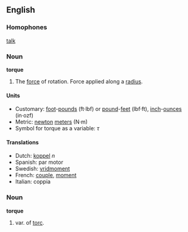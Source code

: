 ==English==
===Homophones===
[[talk]]

===Noun===
'''torque'''

#The [[force]] of rotation.  Force applied along a [[radius]].

====Units====

*Customary: [[foot]]-[[pound-force|pounds]] (ft·lbf) or [[pound-force|pound]]-[[feet]] (lbf·ft), [[inch]]-[[ounce-force|ounces]] (in·ozf)
*Metric: [[newton]] [[meter]]s (N·m)
*Symbol for torque as a variable:  ''&tau;''

====Translations====
*Dutch: [[koppel]] ''n''
*Spanish: par motor
*Swedish: [[vridmoment]]
*French: [[couple]], [[moment]]
*Italian: coppia

===Noun===

'''torque'''

#var. of [[torc]].